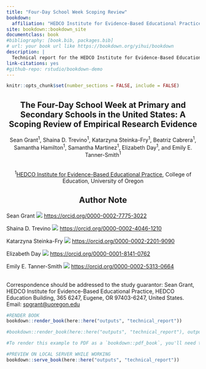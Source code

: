 ```yaml
--- 
title: "Four-Day School Week Scoping Review"
bookdown: 
  affiliation: "HEDCO Institute for Evidence-Based Educational Practice, College of Education, University of Oregon"
site: bookdown::bookdown_site
documentclass: book
#bibliography: [book.bib, packages.bib]
# url: your book url like https://bookdown.org/yihui/bookdown
description: |
  Technical report for the HEDCO Institute for Evidence-Based Educational Practice's Four-Day School Week Scoping Review.
link-citations: yes
#github-repo: rstudio/bookdown-demo
---
```


```r
knitr::opts_chunk$set(number_sections = FALSE, include = FALSE)

```

<div style="text-align: center;">

# The Four-Day School Week at Primary and Secondary Schools in the United States: A Scoping Review of Empirical Research Evidence {.unnumbered}


Sean Grant^1^, Shaina D. Trevino^1^, Katarzyna Steinka-Fry^1^, Beatriz Cabrera^1^, Samantha Hamilton^1^, Samantha Martinez^1^, Elizabeth Day^1^, and Emily E. Tanner-Smith^1^  

<br>
^1^[HEDCO Institute for Evidence-Based Educational Practice](https://hedcoinstitute.uoregon.edu/), 
College of Education, University of Oregon

## Author Note {.unnumbered .notoc}

</div>

 Sean Grant ![](images/orcid.png) [https://orcid.org/0000-0002-7775-3022](https://orcid.org/0000-0002-7775-3022)
 
 Shaina D. Trevino ![](images/orcid.png) [https://orcid.org/0000-0002-4046-1210](https://orcid.org/0000-0002-4046-1210)
 
 Katarzyna Steinka-Fry ![](images/orcid.png) [https://orcid.org/0000-0002-2201-9090](https://orcid.org/0000-0002-2201-9090)
 
 Elizabeth Day ![](images/orcid.png) [https://orcid.org/0000-0001-8141-0762](https://orcid.org/0000-0001-8141-0762)
 
 Emily E. Tanner-Smith ![](images/orcid.png) [https://orcid.org/0000-0002-5313-0664](https://orcid.org/0000-0002-5313-0664)

<br>
Correspondence should be addressed to the study guarantor: Sean Grant, HEDCO Institute for Evidence-Based Educational Practice, HEDCO Education Building, 365 6247, Eugene, OR 97403-6247, United States. Email: [spgrant@uoregon.edu](mailto:spgrant@uoregon.edu)


```r
#RENDER BOOK
bookdown::render_book(here::here("outputs", "technical_report"))

#bookdown::render_book(here::here("outputs", "technical_report"), output_dir = here::here("outputs", "technical_report", "_book"))

#To render this example to PDF as a `bookdown::pdf_book`, you'll need to install XeLaTeX. You are recommended to install TinyTeX (which includes XeLaTeX): <https://yihui.org/tinytex/>.


```

```r
#PREVIEW ON LOCAL SERVER WHILE WORKING
bookdown::serve_book(here::here("outputs", "technical_report"))
```

